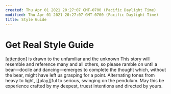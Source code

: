 ```yaml
---
created: Thu Apr 01 2021 20:27:07 GMT-0700 (Pacific Daylight Time)
modified: Thu Apr 01 2021 20:27:07 GMT-0700 (Pacific Daylight Time)
title: Style Guide
---
```


# Get Real Style Guide

[[attention]] is drawn to the unfamiliar and the unknown
This story will resemble and reference many and all others, so please ramble on until a bear—docile and dancing—emerges to complete the thought which, without the bear, might have left us grasping for a point.
Alternating tones from heavy to light, [[play]]ful to serious, swinging on the pendulum.
May this be experience crafted by my deepest, truest intentions and directed by yours.

[//begin]: # 'Autogenerated link references for markdown compatibility'
[atman]: stories/atman 'Ātman'
[attention]: attention 'Attention'
[attention]: attention 'Attention'
[sovereign]: sovereign 'sovereign'
[being]: being 'being'
[the-game]: the-game 'The Game'
[experience]: experience 'experience'
[the-game]: the-game 'The Game'
[the-game]: the-game 'The Game'
[time]: time 'On Time'
[the-game]: the-game 'The Game'
[roam]: roam 'roam'
[atmanautica]: atmanautica 'Atmanautica'
[//end]: # 'Autogenerated link references'
